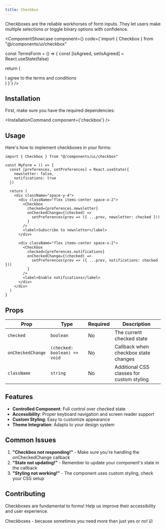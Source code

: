 ```yaml
---
title: Checkbox
---
```



Checkboxes are the reliable workhorses of form inputs. They let users make multiple selections or toggle binary options with confidence.

<ComponentShowcase component={<CheckboxShowcase />} code={`import { Checkbox } from "@/components/ui/checkbox"

const TermsForm = () => {
  const [isAgreed, setIsAgreed] = React.useState(false)

  return (
    <div className="flex items-center space-x-2">
      <Checkbox
        checked={isAgreed}
        onCheckedChange={setIsAgreed}
      />
      <label className="text-sm">
        I agree to the terms and conditions
      </label>
    </div>
  )
}`} />

## Installation

First, make sure you have the required dependencies:

<InstallationCommand component={'checkbox'} />

## Usage

Here's how to implement checkboxes in your forms:

```tsx
import { Checkbox } from "@/components/ui/checkbox"

const MyForm = () => {
  const [preferences, setPreferences] = React.useState({
    newsletter: false,
    notifications: true
  })

  return (
    <div className="space-y-4">
      <div className="flex items-center space-x-2">
        <Checkbox
          checked={preferences.newsletter}
          onCheckedChange={(checked) =>
            setPreferences(prev => ({ ...prev, newsletter: checked }))
          }
        />
        <label>Subscribe to newsletter</label>
      </div>

      <div className="flex items-center space-x-2">
        <Checkbox
          checked={preferences.notifications}
          onCheckedChange={(checked) =>
            setPreferences(prev => ({ ...prev, notifications: checked }))
          }
        />
        <label>Enable notifications</label>
      </div>
    </div>
  )
}
```

## Props

| Prop | Type | Required | Description |
|------|------|----------|-------------|
| `checked` | `boolean` | No | The current checked state |
| `onCheckedChange` | `(checked: boolean) => void` | No | Callback when checkbox state changes |
| `className` | `string` | No | Additional CSS classes for custom styling |

## Features

- **Controlled Component**: Full control over checked state
- **Accessibility**: Proper keyboard navigation and screen reader support
- **Custom Styling**: Easy to customize appearance
- **Theme Integration**: Adapts to your design system

## Common Issues

1. **"Checkbox not responding!"** - Make sure you're handling the onCheckedChange callback
2. **"State not updating!"** - Remember to update your component's state in the callback
3. **"Styling not working!"** - The component uses custom styling, check your CSS setup

## Contributing

Checkboxes are fundamental to forms! Help us improve their accessibility and user experience.

Checkboxes - because sometimes you need more than just yes or no! ☑️